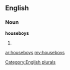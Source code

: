==English==

===Noun===
'''houseboys'''

# {{plural of|[[houseboy]]}}

[[Category:English plurals]]

[[ar:houseboys]]
[[my:houseboys]]